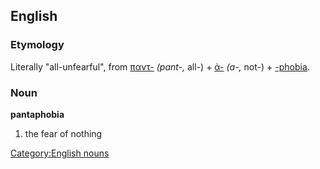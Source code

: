 ==English==
=== Etymology ===
Literally "all-unfearful", from {{Gr.}} [[παντ-]] ''(pant-,'' all-) + [[ἀ-]] ''(a-,'' not-) + [[-phobia]].

=== Noun ===
[[Category:English nouns]]
'''pantaphobia'''
# the fear of nothing